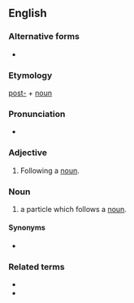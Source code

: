 {{also|post-noun}}
==English==

===Alternative forms===
* {{l|en|post-noun}}

===Etymology===
[[post-]] + [[noun]]

===Pronunciation===
* {{IPA|posnaʊn|lang=en}}

===Adjective===
{{en-adj|-}}

# {{lb|en|grammar}} Following a [[noun]].

===Noun===
{{en-noun}}

# {{lb|en|Korean linguistics}} a particle which follows a [[noun]].

====Synonyms====
* {{l|en|postnominal}}

===Related terms===
* {{l|en|prenoun}}
* {{l|en|adnoun}}